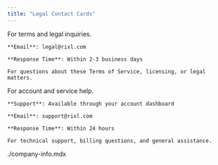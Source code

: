 ```yaml
---
title: "Legal Contact Cards"
---
```


<Columns cols={3}>
  <Card title="Legal Questions">
    For terms and legal inquiries.

    **Email**: legal@rixl.com

    **Response Time**: Within 2-3 business days

    For questions about these Terms of Service, licensing, or legal matters.
  </Card>

  <Card title="General Support">
    For account and service help.

    **Support**: Available through your account dashboard

    **Email**: support@rixl.com

    **Response Time**: Within 24 hours

    For technical support, billing questions, and general assistance.
  </Card>

  <include>./company-info.mdx</include>
</Columns>
